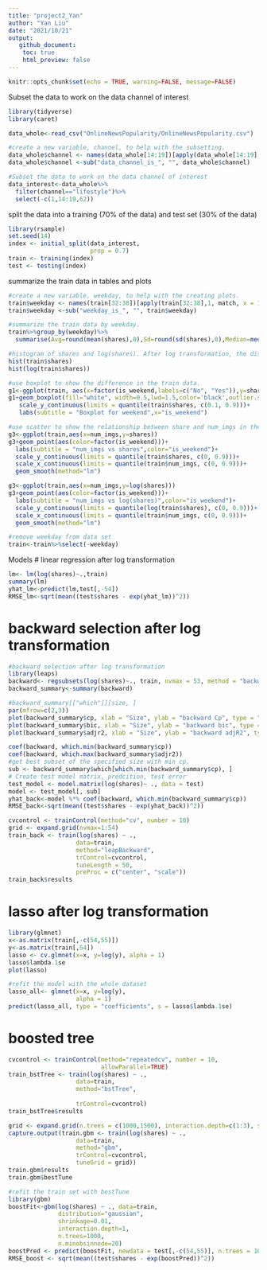 ```yaml
---
title: "project2_Yan"
author: "Yan Liu"
date: "2021/10/21"
output: 
   github_document:
    toc: true
    html_preview: false
---
```


```r
knitr::opts_chunk$set(echo = TRUE, warning=FALSE, message=FALSE)
```

Subset the data to work on the data channel of interest
```r
library(tidyverse)
library(caret)

data_whole<-read_csv("OnlineNewsPopularity/OnlineNewsPopularity.csv")

#create a new variable, channel, to help with the subsetting.
data_whole$channel <- names(data_whole[14:19])[apply(data_whole[14:19],1, match, x = 1)]
data_whole$channel <-sub("data_channel_is_", "", data_whole$channel)

#Subset the data to work on the data channel of interest
data_interest<-data_whole%>%
  filter(channel=="lifestyle")%>%
  select(-c(1,14:19,62))
```

split the data into a training (70% of the data) and test set (30% of the data)
```r
library(rsample)
set.seed(14)
index <- initial_split(data_interest,
                       prop = 0.7)
train <- training(index)
test <- testing(index)
```

summarize the train data in tables and plots
```r
#create a new variable, weekday, to help with the creating plots.
train$weekday <- names(train[32:38])[apply(train[32:38],1, match, x = 1)]
train$weekday <-sub("weekday_is_", "", train$weekday)

#summarize the train data by weekday.
train%>%group_by(weekday)%>%
  summarise(Avg=round(mean(shares),0),Sd=round(sd(shares),0),Median=median(shares),IQR=round(IQR(shares),0))

#histogram of shares and log(shares). After log transformation, the distribution of log(share) is more close to a normal distribution.
hist(train$shares)
hist(log(train$shares))

#use boxplot to show the difference in the train data. 
g1<-ggplot(train, aes(x=factor(is_weekend,labels=c("No", "Yes")),y=shares))
g1+geom_boxplot(fill="white", width=0.5,lwd=1.5,color='black',outlier.shape = NA)+
   scale_y_continuous(limits = quantile(train$shares, c(0.1, 0.9)))+
   labs(subtitle = "Boxplot for weekend",x="is_weekend")

#use scatter to show the relationship between share and num_imgs in the train data.
g3<-ggplot(train,aes(x=num_imgs,y=shares))
g3+geom_point(aes(color=factor(is_weekend)))+
  labs(subtitle = "num_imgs vs shares",color="is_weekend")+
  scale_y_continuous(limits = quantile(train$shares, c(0, 0.9)))+
  scale_x_continuous(limits = quantile(train$num_imgs, c(0, 0.9)))+
  geom_smooth(method="lm")

g3<-ggplot(train,aes(x=num_imgs,y=log(shares)))
g3+geom_point(aes(color=factor(is_weekend)))+
  labs(subtitle = "num_imgs vs log(shares)",color="is_weekend")+
  scale_y_continuous(limits = quantile(log(train$shares), c(0, 0.9)))+
  scale_x_continuous(limits = quantile(train$num_imgs, c(0, 0.9)))+
  geom_smooth(method="lm")

#remove weekday from data set
train<-train%>%select(-weekday)

```

Models
# linear regression after log transformation
```r
lm<- lm(log(shares)~.,train)
summary(lm)
yhat_lm<-predict(lm,test[,-54])
RMSE_lm<-sqrt(mean((test$shares - exp(yhat_lm))^2))
```
# backward selection after log transformation
```r
#backward selection after log transformation
library(leaps)
backward<- regsubsets(log(shares)~., train, nvmax = 53, method = "backward")
backward_summary<-summary(backward)

#backward_summary[["which"]][size, ]
par(mfrow=c(2,3))
plot(backward_summary$cp, xlab = "Size", ylab = "backward Cp", type = "l")
plot(backward_summary$bic, xlab = "Size", ylab = "backward bic", type = "l")
plot(backward_summary$adjr2, xlab = "Size", ylab = "backward adjR2", type = "l")

coef(backward, which.min(backward_summary$cp))
coef(backward, which.max(backward_summary$adjr2))
#get best subset of the specified size with min cp.
sub <- backward_summary$which[which.min(backward_summary$cp), ]
# Create test model matrix, predcition, test error
test_model <- model.matrix(log(shares)~ ., data = test)
model <- test_model[, sub]
yhat_back<-model %*% coef(backward, which.min(backward_summary$cp))
RMSE_back<-sqrt(mean((test$shares - exp(yhat_back))^2))
```

```r
cvcontrol <- trainControl(method="cv", number = 10)
grid <- expand.grid(nvmax=1:54)
train_back <- train(log(shares) ~ ., 
                   data=train,
                   method="leapBackward",
                   trControl=cvcontrol,
                   tuneLength = 50,
                   preProc = c("center", "scale"))
train_back$results
```

# lasso after log transformation
```r
library(glmnet)
x<-as.matrix(train[,-c(54,55)])
y<-as.matrix(train[,54])
lasso <- cv.glmnet(x=x, y=log(y), alpha = 1)
lasso$lambda.1se
plot(lasso)

#refit the model with the whole dataset
lasso_all<- glmnet(x=x, y=log(y), 
                   alpha = 1)
predict(lasso_all, type = "coefficients", s = lasso$lambda.1se)
```

# boosted tree
```r

cvcontrol <- trainControl(method="repeatedcv", number = 10,
                          allowParallel=TRUE)
train_bstTree <- train(log(shares) ~ ., 
                   data=train,
                   method="bstTree",
                   
                   trControl=cvcontrol)
train_bstTree$results

grid <- expand.grid(n.trees = c(1000,1500), interaction.depth=c(1:3), shrinkage=c(0.01,0.05,0.1), n.minobsinnode=c(20))
capture.output(train.gbm <- train(log(shares) ~ ., 
                   data=train,
                   method="gbm",
                   trControl=cvcontrol,
                   tuneGrid = grid))
train.gbm$results
train.gbm$bestTune

#refit the train set with bestTune
library(gbm)
boostFit<-gbm(log(shares) ~ ., data=train,
              distribution="gaussian",
              shrinkage=0.01,
              interaction.depth=1,
              n.trees=1000,
              n.minobsinnode=20)
boostPred <- predict(boostFit, newdata = test[,-c(54,55)], n.trees = 1000)
RMSE_boost <- sqrt(mean((test$shares - exp(boostPred))^2))
```

